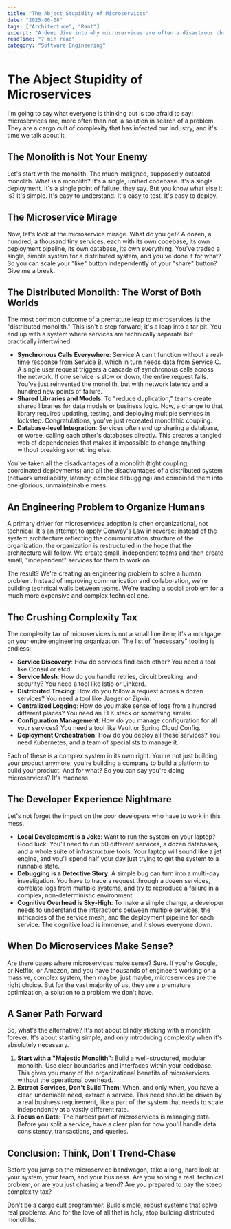 ```yaml
---
title: "The Abject Stupidity of Microservices"
date: "2025-06-08"
tags: ["Architecture", "Rant"]
excerpt: "A deep dive into why microservices are often a disastrous choice, creating complex engineering problems to solve human ones."
readTime: "7 min read"
category: "Software Engineering"
---
```


# The Abject Stupidity of Microservices

I'm going to say what everyone is thinking but is too afraid to say: microservices are, more often than not, a solution in search of a problem. They are a cargo cult of complexity that has infected our industry, and it's time we talk about it.

## The Monolith is Not Your Enemy

Let's start with the monolith. The much-maligned, supposedly outdated monolith. What is a monolith? It's a single, unified codebase. It's a single deployment. It's a single point of failure, they say. But you know what else it is? It's simple. It's easy to understand. It's easy to test. It's easy to deploy.

## The Microservice Mirage

Now, let's look at the microservice mirage. What do you get? A dozen, a hundred, a thousand tiny services, each with its own codebase, its own deployment pipeline, its own database, its own everything. You've traded a single, simple system for a distributed system, and you've done it for what? So you can scale your "like" button independently of your "share" button? Give me a break.

## The Distributed Monolith: The Worst of Both Worlds

The most common outcome of a premature leap to microservices is the "distributed monolith." This isn't a step forward; it's a leap into a tar pit. You end up with a system where services are technically separate but practically intertwined.

- **Synchronous Calls Everywhere**: Service A can't function without a real-time response from Service B, which in turn needs data from Service C. A single user request triggers a cascade of synchronous calls across the network. If one service is slow or down, the entire request fails. You've just reinvented the monolith, but with network latency and a hundred new points of failure.
- **Shared Libraries and Models**: To "reduce duplication," teams create shared libraries for data models or business logic. Now, a change to that library requires updating, testing, and deploying multiple services in lockstep. Congratulations, you've just recreated monolithic coupling.
- **Database-level Integration**: Services often end up sharing a database, or worse, calling each other's databases directly. This creates a tangled web of dependencies that makes it impossible to change anything without breaking something else.

You've taken all the disadvantages of a monolith (tight coupling, coordinated deployments) and all the disadvantages of a distributed system (network unreliability, latency, complex debugging) and combined them into one glorious, unmaintainable mess.

## An Engineering Problem to Organize Humans

A primary driver for microservices adoption is often organizational, not technical. It's an attempt to apply Conway's Law in reverse: instead of the system architecture reflecting the communication structure of the organization, the organization is restructured in the hope that the architecture will follow. We create small, independent teams and then create small, "independent" services for them to work on.

The result? We're creating an engineering problem to solve a human problem. Instead of improving communication and collaboration, we're building technical walls between teams. We're trading a social problem for a much more expensive and complex technical one.

## The Crushing Complexity Tax

The complexity tax of microservices is not a small line item; it's a mortgage on your entire engineering organization. The list of "necessary" tooling is endless:

- **Service Discovery**: How do services find each other? You need a tool like Consul or etcd.
- **Service Mesh**: How do you handle retries, circuit breaking, and security? You need a tool like Istio or Linkerd.
- **Distributed Tracing**: How do you follow a request across a dozen services? You need a tool like Jaeger or Zipkin.
- **Centralized Logging**: How do you make sense of logs from a hundred different places? You need an ELK stack or something similar.
- **Configuration Management**: How do you manage configuration for all your services? You need a tool like Vault or Spring Cloud Config.
- **Deployment Orchestration**: How do you deploy all these services? You need Kubernetes, and a team of specialists to manage it.

Each of these is a complex system in its own right. You're not just building your product anymore; you're building a company to build a platform to build your product. And for what? So you can say you're doing microservices? It's madness.

## The Developer Experience Nightmare

Let's not forget the impact on the poor developers who have to work in this mess.

- **Local Development is a Joke**: Want to run the system on your laptop? Good luck. You'll need to run 50 different services, a dozen databases, and a whole suite of infrastructure tools. Your laptop will sound like a jet engine, and you'll spend half your day just trying to get the system to a runnable state.
- **Debugging is a Detective Story**: A simple bug can turn into a multi-day investigation. You have to trace a request through a dozen services, correlate logs from multiple systems, and try to reproduce a failure in a complex, non-deterministic environment.
- **Cognitive Overhead is Sky-High**: To make a simple change, a developer needs to understand the interactions between multiple services, the intricacies of the service mesh, and the deployment pipeline for each service. The cognitive load is immense, and it slows everyone down.

## When Do Microservices Make Sense?

Are there cases where microservices make sense? Sure. If you're Google, or Netflix, or Amazon, and you have thousands of engineers working on a massive, complex system, then maybe, just maybe, microservices are the right choice. But for the vast majority of us, they are a premature optimization, a solution to a problem we don't have.

## A Saner Path Forward

So, what's the alternative? It's not about blindly sticking with a monolith forever. It's about starting simple, and only introducing complexity when it's absolutely necessary.

1.  **Start with a "Majestic Monolith"**: Build a well-structured, modular monolith. Use clear boundaries and interfaces within your codebase. This gives you many of the organizational benefits of microservices without the operational overhead.
2.  **Extract Services, Don't Build Them**: When, and only when, you have a clear, undeniable need, extract a service. This need should be driven by a real business requirement, like a part of the system that needs to scale independently at a vastly different rate.
3.  **Focus on Data**: The hardest part of microservices is managing data. Before you split a service, have a clear plan for how you'll handle data consistency, transactions, and queries.

## Conclusion: Think, Don't Trend-Chase

Before you jump on the microservice bandwagon, take a long, hard look at your system, your team, and your business. Are you solving a real, technical problem, or are you just chasing a trend? Are you prepared to pay the steep complexity tax?

Don't be a cargo cult programmer. Build simple, robust systems that solve real problems. And for the love of all that is holy, stop building distributed monoliths.
